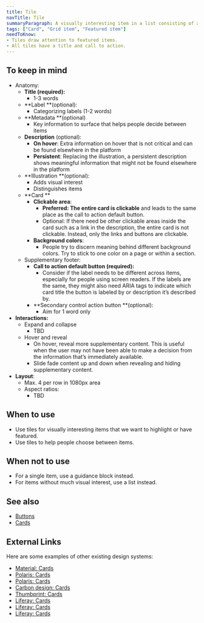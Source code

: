 ```yaml
---
title: Tile
navTitle: Tile
summaryParagraph: A visually interesting item in a list consisting of a card, visual, title metadata, and call to action.
tags: ["Card", "Grid item", "Featured item"]
needToKnow:
- Tiles draw attention to featured items.
- All tiles have a title and call to action.
---
```


## To keep in mind

*   Anatomy:
    *   **Title (required):**
        *   1-3 words
    *   **Label **(optional):
        *   Categorizing labels (1-2 words)
    *   **Metadata **(optional)
        *   Key information to surface that helps people decide between items
    *   **Description** (optional):
        *   **On hover**: Extra information on hover that is not critical and can be found elsewhere in the platform
        *   **Persistent**: Replacing the illustration, a persistent description shows meaningful information that might not be found elsewhere in the platform
    *   **Illustration **(optional):
        *   Adds visual interest
        *   Distinguishes items
    *   **Card **
        *   **Clickable area**:
            *   **Preferred: The entire card is clickable** and leads to the same place as the call to action default button.
            *   Optional: If there need be other clickable areas inside the card such as a link in the description, the entire card is not clickable. Instead, only the links and buttons are clickable.
        *   **Background colors**:
            *   People try to discern meaning behind different background colors. Try to stick to one color on a page or within a section.
    *   Supplementary footer:
        *   **Call to action default button (required):**
            *   Consider if the label needs to be different across items, especially for people using screen readers. If the labels are the same, they might also need ARIA tags to indicate which card title the button is labeled by or description it’s described by.
        *   **Secondary control action button **(optional):
            *   Aim for 1 word only
*   **Interactions:**
    *   Expand and collapse
        *   TBD
    *   Hover and reveal
        *   On hover, reveal more supplementary content. This is useful when the user may not have been able to make a decision from the information that’s immediately available.
        *   Slide fade content up and down when revealing and hiding supplementary content.
*   **Layout**:
    *   Max. 4 per row in 1080px area
    *   Aspect ratios:
        *   TBD


## When to use

*   Use tiles for visually interesting items that we want to highlight or have featured.
*   Use tiles to help people choose between items.

## When not to use

*   For a single item, use a guidance block instead.
*   For items without much visual interest, use a list instead.

## See also

*   [Buttons](https://drive.google.com/a/cultureamp.com/open?id=1xByfF-jYRiQr0rUCPb3PRbajWKzx4vJ4NDE0K7IfMso)
*   [Cards](https://docs.google.com/document/d/1ErRhNAZsOSx4gHV1TCUuaZoK9v16ytN_XKkjElOfnNo/edit)

## External Links

Here are some examples of other existing design systems:

- [Material: Cards](https://material.io/design/components/cards.html)
- [Polaris: Cards](https://polaris.shopify.com/components/structure/card#navigation)
- [Polaris: Cards](https://polaris.shopify.com/components/structure/callout-card#navigation)
- [Carbon design: Cards](https://www.carbondesignsystem.com/components/tile/code)
- [Thumbprint: Cards](https://thumbprint.design/components/service-card/usage/)
- [Liferay: Cards](https://liferay.design/lexicon/core-components/cards/cards/)
- [Liferay: Cards](https://liferay.design/lexicon/core-components/cards/cards-variation/)
- [Liferay: Cards](https://liferay.design/lexicon/core-components/cards/cards-navigation/)

